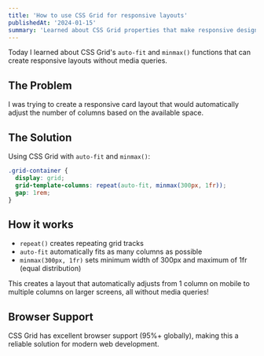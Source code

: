 ```yaml
---
title: 'How to use CSS Grid for responsive layouts'
publishedAt: '2024-01-15'
summary: 'Learned about CSS Grid properties that make responsive design easier without media queries.'
---
```


Today I learned about CSS Grid's `auto-fit` and `minmax()` functions that can create responsive layouts without media queries.

## The Problem

I was trying to create a responsive card layout that would automatically adjust the number of columns based on the available space.

## The Solution

Using CSS Grid with `auto-fit` and `minmax()`:

```css
.grid-container {
  display: grid;
  grid-template-columns: repeat(auto-fit, minmax(300px, 1fr));
  gap: 1rem;
}
```

## How it works

- `repeat()` creates repeating grid tracks
- `auto-fit` automatically fits as many columns as possible
- `minmax(300px, 1fr)` sets minimum width of 300px and maximum of 1fr (equal distribution)

This creates a layout that automatically adjusts from 1 column on mobile to multiple columns on larger screens, all without media queries!

## Browser Support

CSS Grid has excellent browser support (95%+ globally), making this a reliable solution for modern web development. 
